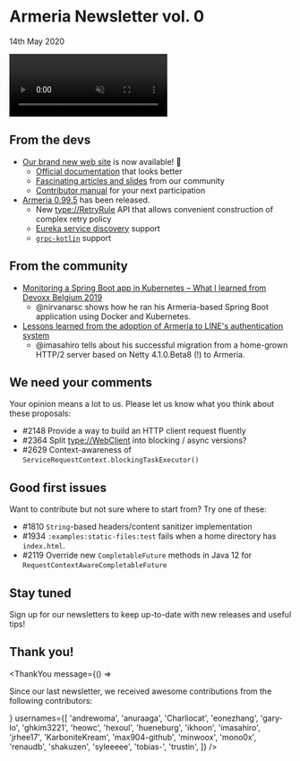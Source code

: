 # Armeria Newsletter vol. 0

14th May 2020

<video class="hideOnReducedMotion" src="../../images/armeria.m4v" preload="none" autoplay muted loop style="width: 282px; height: 112px;">
  <img src="../../images/armeria.gif" loading="lazy" width="282" height="112" />
</video>

## From the devs

- [Our brand new web site](https://line.github.io/armeria) is now available! 🦄
  - [Official documentation](https://line.github.io/armeria/docs) that looks better
  - [Fascinating articles and slides](https://line.github.io/armeria/community/articles) from our community
  - [Contributor manual](https://line.github.io/armeria/community) for your next participation
- [Armeria 0.99.5](/release-notes/0.99.5) has been released.
  - New <type://RetryRule> API that allows convenient construction of complex retry policy
  - [Eureka service discovery](https://spring.io/guides/gs/service-registration-and-discovery/) support
  - [`grpc-kotlin`](https://github.com/grpc/grpc-kotlin) support

## From the community

- [Monitoring a Spring Boot app in Kubernetes – What I learned from Devoxx Belgium 2019](https://engineering.linecorp.com/en/blog/monitoring-a-spring-boot-app-in-kubernetes-what-i-learned-from-devoxx-belgium-2019/)
  - @nirvanarsc shows how he ran his Armeria-based Spring Boot application using Docker and Kubernetes.
- [Lessons learned from the adoption of Armeria to LINE's authentication system](https://speakerdeck.com/line_developers/lesson-learned-from-the-adoption-of-armeria-to-lines-authentication-system)
  - @imasahiro tells about his successful migration from a home-grown HTTP/2 server based on Netty 4.1.0.Beta8 (!) to Armeria.

## We need your comments

Your opinion means a lot to us. Please let us know what you think about these proposals:

- #2148 Provide a way to build an HTTP client request fluently
- #2364 Split <type://WebClient> into blocking / async versions?
- #2629 Context-awareness of `ServiceRequestContext.blockingTaskExecutor()`

## Good first issues

Want to contribute but not sure where to start from? Try one of these:

- #1810 `String`-based headers/content sanitizer implementation
- #1934 `:examples:static-files:test` fails when a home directory has `index.html`.
- #2119 Override new `CompletableFuture` methods in Java 12 for `RequestContextAwareCompletableFuture`

## Stay tuned

Sign up for our newsletters to keep up-to-date with new releases and useful tips!

<div style="max-width: 320px; margin-top: 0.5rem;">
  <Mailchimp />
</div>

## Thank you!

<ThankYou
  message={() => <p>Since our last newsletter, we received awesome contributions from the following contributors:</p>}
  usernames={[
    'andrewoma',
    'anuraaga',
    'Charliocat',
    'eonezhang',
    'gary-lo',
    'ghkim3221',
    'heowc',
    'hexoul',
    'hueneburg',
    'ikhoon',
    'imasahiro',
    'jrhee17',
    'KarboniteKream',
    'max904-github',
    'minwoox',
    'mono0x',
    'renaudb',
    'shakuzen',
    'syleeeee',
    'tobias-',
    'trustin',
  ]}
/>
